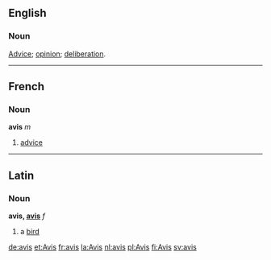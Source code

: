 ==English==
{{rfc}}
===Noun===
[[Advice]]; [[opinion]]; [[deliberation]].

----

==French==
===Noun===
'''avis''' ''m''

# [[advice]]

----

==Latin==
===Noun===
'''avis, [[Wiktionary Appendix:Latin third declension|avis]]''' ''f''

#a [[bird]]

[[de:avis]]
[[et:Avis]]
[[fr:avis]]
[[la:Avis]]
[[nl:avis]]
[[pl:Avis]]
[[fi:Avis]]
[[sv:avis]]